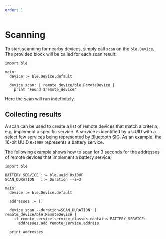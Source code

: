 ```yaml
---
order: 1
---
```


# Scanning

To start scanning for nearby devices, simply call `scan` on the `ble.Device`. The provided block will be called for each scan result:

```toit
import ble

main:
  device := ble.Device.default

  device.scan: | remote_device/ble.RemoteDevice |
    print "Found $remote_device"
```

Here the scan will run indefinitely.

## Collecting results

A scan can be used to create a list of remote devices that match a criteria, e.g. implement a specific service. A service is identified by a UUID with a select few services 
being represented by [Bluetooth SIG](https://www.bluetooth.com/specifications/assigned-numbers/). As an example, the 16-bit UUID `0x190F` represents a battery service.

The following example shows how to scan for 3 seconds for the addresses of remote devices that implement a battery service.

```toit
import ble

BATTERY_SERVICE ::= ble.uuid 0x180F
SCAN_DURATION   ::= Duration --s=3

main:
  device := ble.Device.default

  addresses := []

  device.scan --duration=SCAN_DURATION: | remote_device/ble.RemoteDevice |
    if remote_service.service_classes.contains BATTERY_SERVICE:
      addresses.add remote_service.address

  print addresses
```
